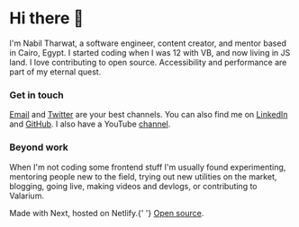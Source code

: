 
<script src='https://identity.netlify.com/v1/netlify-identity-widget.js'></script>
<SEO />

# Hi there 👋

I'm Nabil Tharwat, a software engineer, content creator, and mentor based in Cairo, Egypt. I started coding when I was 12 with VB, and now living in JS land. I love contributing to open source. Accessibility and performance are part of my eternal quest.

### Get in touch

[Email] and [Twitter] are your best channels. You can also find me on [LinkedIn] and [GitHub]. I also have a YouTube [channel].

### Beyond work

When I'm not coding some frontend stuff I'm usually found experimenting, mentoring people new to the field, trying out new utilities on the market, blogging, going live, making videos and devlogs, or contributing to Valarium.

<Newsletter />
<p className='text-center mt-12 text-sm'>
	Made with Next, hosted on Netlify.{' '}
	<a href='https://github.com/KL13NT/iamnabil'>Open source</a>.
</p>

[email]: mailto:nabil.tharwat@outlook.com
[twitter]: https://twitter.com/Nabil_Tharwat16
[linkedin]: https://www.linkedin.com/in/i-am-nabil
[github]: https://github.com/KL13NT
[channel]: https://www.youtube.com/channel/ucdgkzbiqkepzsqff7hbrspg
